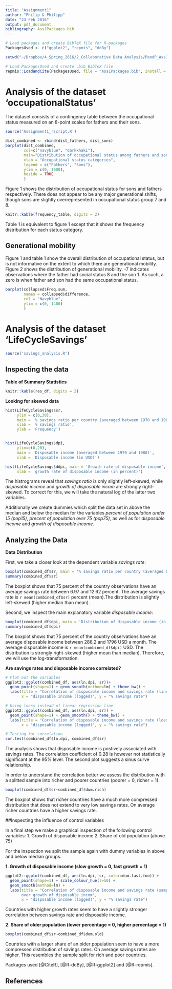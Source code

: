 ```yaml
---
title: "Assignment1"
author: "Philip & Philipp"
date: "23 Feb 2016"
output: pdf_document
bibliography: Ass1Packages.bib
---
```


```r
# Load packages and create BibTeX file for R-packages
PackagesUsed <- c("ggplot2", "repmis", "doBy")

setwd("~/Dropbox/4_Spring_2016/2_Collaborative Data Analysis/PandP_Ass1")

# Load PackagesUsed and create .bib BibTeX file
repmis::LoadandCite(PackagesUsed, file = "Ass1Packages.bib", install = FALSE)
```

# Analysis of the dataset 'occupationalStatus'
The dataset consists of a contingency table between the occupational status measured on an 8-point scales for fathers and their sons. 

```r
source('Assignment1_rscript.R')
```


``` r
dist_combined <- rbind(dist_fathers, dist_sons)
barplot(dist_combined, 
        col=c("navyblue", "darkkhaki"),
        main="Distribution of occupational status among fathers and sons",
        xlab = "Occupational status categories",
        legend = c("Fathers", "Sons"),
        ylim = c(0, 1600),
        beside = TRUE
        )
```

Figure 1 shows the distribution of occupational status for sons and fathers respectively. There does not appear to be any major generational shifts, though sons are slightly overrepresented in occupational status group 7 and 8. 

```r
knitr::kable(frequency_table, digits = 2)
```

Table 1 is equivalent to figure 1 except that it shows the frequency distribution for each status category. 

## Generational mobility
Figure 1 and table 1 show the overall distribution of occupational status, but is not informative on the extent to which there are generational mobility. Figure 2 shows the distribution of generational mobility. -7 indicates observations where the father had social status 8 and the son 1. As such, a zero is when father and son had the same occupational status. 

```r
barplot(collapsed$Freq.sum, 
        names = collapsed$difference,
        col = "Navyblue",
        ylim = c(0, 1400)
        )
```

# Analysis of the dataset 'LifeCycleSavings'

```r
source('savings_analysis.R')
```

## Inspecting the data

**Table of Summary Statistics**
```r
knitr::kable(res_df, digits = 2)
```

**Looking for skewed data**
```r
hist(LifeCycleSavings$sr,
     ylim = c(0,30),
     main = '% savings ratio per country (averaged between 1970 and 1980)', 
     xlab = '% savings ratio', 
     ylab = 'Frequency')


hist(LifeCycleSavings$dpi,
     ylim=c(0,20),
     main = 'Disposable income (averaged between 1970 and 1980)', 
     xlab = 'Disposable income (in USD)')

hist(LifeCycleSavings$ddpi, main = 'Growth rate of disposable income',
     xlab = 'growth rate of disposable income (in percent)')
```

The histrograms reveal that *savings ratio* is only slightly left-skewed, while *disposable income* and *growth of disposable incom* are strongly right-skewed. To correct for this, we will take the natural log of the latter two variables.

Additionally we create dummies which split the data set in above the median and below the median for the variables *percent of population under 15 (pop15)*, *precent of population over 75 (pop75)*, as well as for *disposable income* and *growth of disposable income*.

## Analyzing the Data

**Data Distribution**

First, we take a closer look at the dependent variable *savings rate*:
```r
boxplot(combined_df$sr, main = '% savings ratio per country (averaged btw 1970 and 1980)')
summary(combined_df$sr)
```
The boxplot shows that 75 percent of the country observations have an average savings rate between 6.97 and 12.62 percent. The average savings rate is `r mean(combined_df$sr)` percent (mean).The distribution is slightly left-skewed (higher median than mean).

Second, we inspect the main explanatory variable *disposable income*:
```r
boxplot(combined_df$dpi, main = 'Distribution of disposable income (in USD)')
summary(combined_df$dpi)
```
The boxplot shows that 75 percent of the country observations have an average disposable income between 288,2 and 1796 USD a month. The average disposable income is `r mean(combined_df$dpi)` USD. The distribution is strongly right-skewed (higher mean than median). Therefore, we will use the log-transformation.

**Are savings rates and disposable income correlated?**
```r
# Plot out the variables
ggplot2::ggplot(combined_df, aes(ln.dpi, sr))+
  geom_point(shape=1) + geom_smooth(method=lm) + theme_bw() + 
  labs(title = "Correlation of disposable income and savings rate (linear)", 
       x = "disposable income (logged)", y = "% savings rate")

# Using loess instead of linear regression line
ggplot2::ggplot(combined_df, aes(ln.dpi, sr)) +
  geom_point(shape=1) + geom_smooth() + theme_bw() +
  labs(title = "Correlation of disposable income and savings rate (loess)", 
       x = "disposable income (logged)", y = "% savings rate")

# Testing for correlation
cor.test(combined_df$ln.dpi, combined_df$sr)
```
The analysis shows that disposable income is postively associated with savings rates. The correlation coefficient of 0.28 is however not statistically significant at the 95% level. The second plot suggests a sinus curve relationship. 

In order to understand the correlation better we assess the distribution with a splitted sample into richer and poorer countries (poorer = 0, richer = 1).
```r
boxplot(combined_df$sr~combined_df$dum.rich)
```
The boxplot shows that richer countries have a much more compressed distribution that does not extend to very low savings rates. On average richer countries have a higher savings rate. 


##Inspecting the influence of control variables

In a final step we make a graphical inspection of the following control variables:
1. Growth of disposable income
2. Share of old population (above 75)

For the inspection we split the sample again with dummy variables in above and below median groups.

**1. Growth of disposable income (slow growth = 0, fast growth = 1)**
```r
ggplot2::ggplot(combined_df, aes(ln.dpi, sr, color=dum.fast.foo)) +
  geom_point(shape=1) + scale_colour_hue(l=50) + 
  geom_smooth(method=lm) +
  labs(title = "Correlation of disposable income and savings rate (sample splitted 
       over growth of disposable incom", 
       x = "disposable income (logged)", y = "% savings rate")
```
Countries with higher growth rates seem to have a slightly stronger correlation between savings rate and disposable income.


**2. Share of older population (lower percentage = 0, higher percentage = 1)**
```r
boxplot(combined_df$sr~combined_df$dum.old)
```

Countries with a larger share of an older population seem to have a more compressed distribution of savings rates. On average savings rates are higher. This resembles the sample split for rich and poor countries. 

Packages used [@CiteR], [@R-doBy], [@R-ggplot2] and [@R-repmis].

## References
